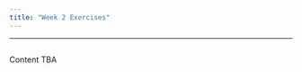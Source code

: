 ```yaml
---
title: "Week 2 Exercises"
---
```


---------

<hr style="height:1pt; visibility:hidden;" />

Content TBA

